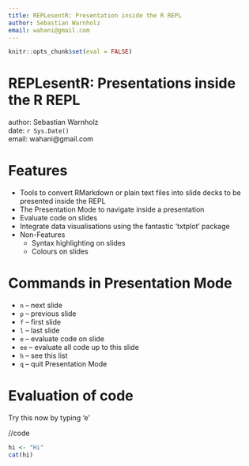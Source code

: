 ```yaml
---
title: REPLesentR: Presentation inside the R REPL
author: Sebastian Warnholz
email: wahani@gmail.com
---
```


```r
knitr::opts_chunk$set(eval = FALSE)
```

# REPLesentR: Presentations inside the R REPL

author: Sebastian Warnholz  
date: `r Sys.Date()`  
email: wahani@gmail.com  


# Features

- Tools to convert RMarkdown or plain text files into slide decks to be
  presented inside the REPL
- The Presentation Mode to navigate inside a presentation 
- Evaluate code on slides
- Integrate data visualisations using the fantastic 'txtplot' package
- Non-Features
    - Syntax highlighting on slides
    - Colours on slides



# Commands in Presentation Mode

- `n` -- next slide
- `p` -- previous slide
- `f` -- first slide
- `l` -- last slide
- `e` -- evaluate code on slide
- `ee` -- evaluate all code up to this slide 
- `h` -- see this list
- `q` -- quit Presentation Mode



# Evaluation of code

Try this now by typing 'e'

//code
```r
hi <- "Hi"
cat(hi)
```
